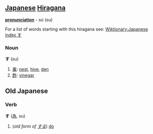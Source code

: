 == [[Japanese]] [[Hiragana]] ==
'''[[pronunciation]]''' - sú (su)

For a list of words starting with this hiragana see: [[Wiktionary:Japanese index す]]

===Noun===
'''す''' (su)

# [[巣]]: [[nest]], [[hive]], [[den]]
# [[酢]]: [[vinegar]]

==Old Japanese==
===Verb===
'''す''' ([[為]], su)

# (''old form of [[する]]'') [[do]]